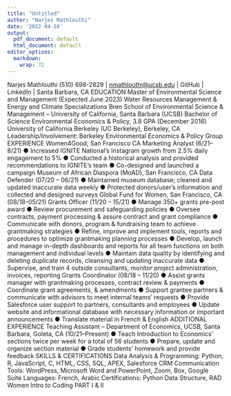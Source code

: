 ```yaml
---
title: "Untitled"
author: "Narjes Mathlouthi"
date: '2022-04-18'
output:
  pdf_document: default
  html_document: default
editor_options:
  markdown:
    wrap: 72
---
```


Narjes Mathlouthi (510) 698-2829 \|
[nmathlouthi\@ucsb.edu](mailto:nmathlouthi@ucsb.edu){.email} \| GitHub
\| LinkedIn \| Santa Barbara, CA EDUCATION Master of Environmental
Science and Management (Expected June 2023) Water Resources Management &
Energy and Climate Specializations Bren School of Environmental Science
& Management -- University of California, Santa Barbara (UCSB) Bachelor
of Science Environmental Economics & Policy, 3.8 GPA (December 2016)
University of California Berkeley (UC Berkeley), Berkeley, CA
Leadership/Involvement: Berkeley Environmental Economics & Policy Group
EXPERIENCE Women4Good, San Francisco CA Marketing Analyst (6/21--8/21) ●
Increased IGNITE National's Instagram growth from 2.5% daily engagement
to 5% ● Conducted a historical analysis and provided recommendations to
IGNITE's team ● Co-designed and launched a campaign Museum of African
Diaspora (MoAD), San Francisco, CA Data Defender (07/20 -- 06/21) ●
Maintained museum database; cleaned and updated inaccurate data weekly ●
Protected donors/user's information and collected and designed surveys
Global Fund for Women, San Francisco, CA (08/18--05/21) Grants Officer
(11/20 -- 15/21) ● Manage 350+ grants pre-post award ● Review
procurement and safeguarding policies ● Oversee contracts, payment
processing & assure contract and grant compliance ● Communicate with
donors, program & fundraising team to achieve grantmaking strategies ●
Refine, improve and implement tools, reports and procedures to optimize
grantmaking planning processes ● Develop, launch and manage in-depth
dashboards and reports for all team functions on both management and
individual levels ● Maintain data quality by identifying and deleting
duplicate records, cleansing and updating inaccurate data ● Supervise,
and train 4 outside consultants, monitor project administration,
invoices, reporting Grants Coordinator (08/18 -- 11/20) ● Assist grants
manager with grantmaking processes, contract review & payments ●
Coordinate grant agreements, & amendments ● Support grantee partners &
communicate with advisors to meet internal teams' requests ● Provide
Salesforce user support to partners, consultants and employees ● Update
website and informational database with necessary information or
important announcements ● Translate material in French & English
ADDITIONAL EXPERIENCE Teaching Assistant -- Department of Economics,
UCSB, Santa Barbara, Goleta, CA (10/21--Present) ● Teach Introduction to
Economics' sections twice per week for a total of 56 students ● Prepare,
update and organize section material ● Grade students' homework and
provide feedback SKILLS & CERTIFICATIONS Data Analysis & Programming:
Python, R, JavaScript, C, HTML, CSS, SQL, APEX, Salesforce CRM
Communication Tools: WordPress, Microsoft Word and PowerPoint, Zoom,
Box, Google Suite Languages: French, Arabic Certifications: Python Data
Structure, RAD Women Intro to Coding PART I & II
